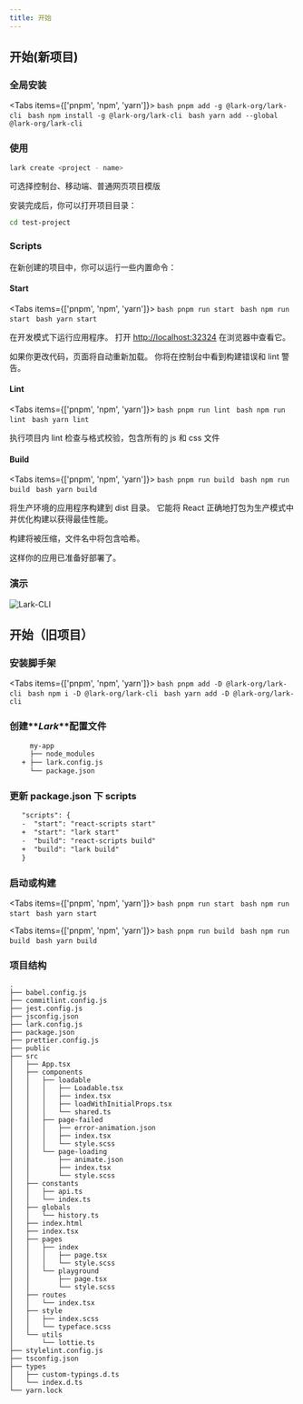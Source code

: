 ```yaml
---
title: 开始
---
```


 
## 开始(新项目)

### 全局安装

<Tabs items={['pnpm', 'npm', 'yarn']}>
  <Tab>
    ```bash
    pnpm add -g @lark-org/lark-cli
    ```
  </Tab>
  <Tab>
    ```bash
    npm install -g @lark-org/lark-cli
    ```
  </Tab>
  <Tab>
    ```bash
    yarn add --global @lark-org/lark-cli
    ```
  </Tab>
</Tabs>

### 使用

```bash
lark create <project - name>
```

可选择控制台、移动端、普通网页项目模版

安装完成后，你可以打开项目目录：

```bash
cd test-project
```

### Scripts

在新创建的项目中，你可以运行一些内置命令：

#### Start

<Tabs items={['pnpm', 'npm', 'yarn']}>
  <Tab>
    ```bash
    pnpm run start
    ```
  </Tab>
  <Tab>
    ```bash
    npm run start
    ```
  </Tab>
  <Tab>
    ```bash
    yarn start
    ```
  </Tab>
</Tabs>

在开发模式下运行应用程序。 打开 [http://localhost:32324](http://localhost:32324) 在浏览器中查看它。

如果你更改代码，页面将自动重新加载。 你将在控制台中看到构建错误和 lint 警告。

#### Lint

<Tabs items={['pnpm', 'npm', 'yarn']}>
  <Tab>
    ```bash
    pnpm run lint
    ```
  </Tab>
  <Tab>
    ```bash
    npm run lint
    ```
  </Tab>
  <Tab>
    ```bash
    yarn lint
    ```
  </Tab>
</Tabs>

执行项目内 lint 检查与格式校验，包含所有的 js 和 css 文件

#### Build

<Tabs items={['pnpm', 'npm', 'yarn']}>
  <Tab>
    ```bash
    pnpm run build
    ```
  </Tab>
  <Tab>
    ```bash
    npm run build
    ```
  </Tab>
  <Tab>
    ```bash
    yarn build
    ```
  </Tab>
</Tabs>

将生产环境的应用程序构建到 dist 目录。 它能将 React 正确地打包为生产模式中并优化构建以获得最佳性能。

构建将被压缩，文件名中将包含哈希。

这样你的应用已准备好部署了。

### 演示

![Lark-CLI](/assets/lark-cli/welcome.png)

## 开始（旧项目）

### 安装脚手架

<Tabs items={['pnpm', 'npm', 'yarn']}>
  <Tab>
    ```bash
    pnpm add -D @lark-org/lark-cli
    ```
  </Tab>
  <Tab>
    ```bash
    npm i -D @lark-org/lark-cli
    ```
  </Tab>
  <Tab>
    ```bash
    yarn add -D @lark-org/lark-cli
    ```
  </Tab>
</Tabs>

### 创建**_Lark_**配置文件

```diff
     my-app
     ├── node_modules
   + ├── lark.config.js
     └── package.json
```

### 更新 package.json 下 scripts

```diff
   "scripts": {
   -  "start": "react-scripts start"
   +  "start": "lark start"
   -  "build": "react-scripts build"
   +  "build": "lark build"
   }
```

### 启动或构建

<Tabs items={['pnpm', 'npm', 'yarn']}>
  <Tab>
    ```bash
    pnpm run start
    ```
  </Tab>
  <Tab>
    ```bash
    npm run start
    ```
  </Tab>
  <Tab>
    ```bash
    yarn start
    ```
  </Tab>
</Tabs>


<Tabs items={['pnpm', 'npm', 'yarn']}>
  <Tab>
    ```bash
    pnpm run build
    ```
  </Tab>
  <Tab>
    ```bash
    npm run build
    ```
  </Tab>
  <Tab>
    ```bash
    yarn build
    ```
  </Tab>
</Tabs>

### 项目结构

```
.
├── babel.config.js
├── commitlint.config.js
├── jest.config.js
├── jsconfig.json
├── lark.config.js
├── package.json
├── prettier.config.js
├── public
├── src
│   ├── App.tsx
│   ├── components
│   │   ├── loadable
│   │   │   ├── Loadable.tsx
│   │   │   ├── index.tsx
│   │   │   ├── loadWithInitialProps.tsx
│   │   │   └── shared.ts
│   │   ├── page-failed
│   │   │   ├── error-animation.json
│   │   │   ├── index.tsx
│   │   │   └── style.scss
│   │   └── page-loading
│   │       ├── animate.json
│   │       ├── index.tsx
│   │       └── style.scss
│   ├── constants
│   │   ├── api.ts
│   │   └── index.ts
│   ├── globals
│   │   └── history.ts
│   ├── index.html
│   ├── index.tsx
│   ├── pages
│   │   ├── index
│   │   │   ├── page.tsx
│   │   │   └── style.scss
│   │   └── playground
│   │       ├── page.tsx
│   │       └── style.scss
│   ├── routes
│   │   └── index.tsx
│   ├── style
│   │   ├── index.scss
│   │   └── typeface.scss
│   └── utils
│       └── lottie.ts
├── stylelint.config.js
├── tsconfig.json
├── types
│   ├── custom-typings.d.ts
│   └── index.d.ts
└── yarn.lock
```